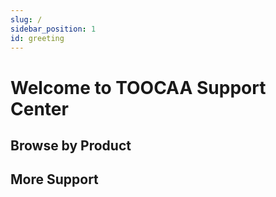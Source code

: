 ```yaml
---
slug: /
sidebar_position: 1
id: greeting
---
```


# Welcome to TOOCAA Support Center

## Browse by Product

<cardbox>
  <card
    href="./i18n/en/toocaa-l2/Meet-TOOCAA-L2"
    title="TOOCAA L2"
    img={'http://wiki-toocaa.oss-cn-hongkong.aliyuncs.com/Image6.png'}
  />

<card
  href="./i18n/en/toocaa-l2/TOOCAA-L2-Accessories/5-in-1-rotary-for-l2.md"
  title="5-in-1 Rotary"
  img="http://wiki-toocaa.oss-cn-hongkong.aliyuncs.com/%E5%AE%A3%E4%BC%A0%E5%9B%BE/51.png"
/>


<card
  href="./en/toocaa-l2/TOOCAA-L2-Accessories/Laser-Module"
  title="Laser Module"
  img="http://wiki-toocaa.oss-cn-hongkong.aliyuncs.com/%E5%AE%A3%E4%BC%A0%E5%9B%BE/lasermodule.png"
/>

<card
  href="./en/toocaa-l2/TOOCAA-L2-Accessories/smart-camera.md"
  title="Smart Camera"
  img="http://wiki-toocaa.oss-cn-hongkong.aliyuncs.com/%E5%AE%A3%E4%BC%A0%E5%9B%BE/sc.png"
/>

<card
  href="./en/toocaa-l2/TOOCAA-L2-Accessories/Smoke-Purifier"
  title="Smoke Purifier"
  img="http://wiki-toocaa.oss-cn-hongkong.aliyuncs.com/%E5%AE%A3%E4%BC%A0%E5%9B%BE/pp.png"
/>

</cardbox>

## More Support

<cardbox>
  <card
    href="./en/toocaa-l2/faq.md"
    title="FAQ"
    img={'http://wiki-toocaa.oss-cn-hongkong.aliyuncs.com/%E6%97%8B%E8%BD%AC%E9%85%8D%E4%BB%B6/QA.png'}
  />

</cardbox>
